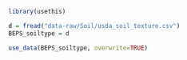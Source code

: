 ```r
library(usethis)

d = fread("data-raw/Soil/usda_soil_texture.csv")
BEPS_soiltype = d

use_data(BEPS_soiltype, overwrite=TRUE)
```
